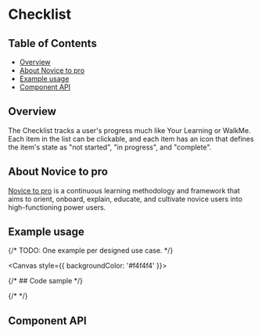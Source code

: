 
# Checklist

## Table of Contents

- [Overview](#overview)
- [About Novice to pro](#about-novice-to-pro)
- [Example usage](#example-usage)
- [Component API](#component-api)

## Overview

The Checklist tracks a user's progress much like Your Learning or WalkMe. Each
item in the list can be clickable, and each item has an icon that defines the
item's state as "not started", "in progress", and "complete".

## About Novice to pro

[Novice to pro](https://pages.github.ibm.com/security/security-design/department/end-to-end-experiences/novice-to-pro/overview/)
is a continuous learning methodology and framework that aims to orient, onboard,
explain, educate, and cultivate novice users into high-functioning power users.

## Example usage

{/* TODO: One example per designed use case. */}

<Canvas style={{ backgroundColor: '#f4f4f4' }}>
  <Story of={CheckListStories.checklist} />
</Canvas>

{/* ## Code sample */}

{/* <CodesandboxLink exampleDirectory="Checklist" /> */}

## Component API

<Controls />

